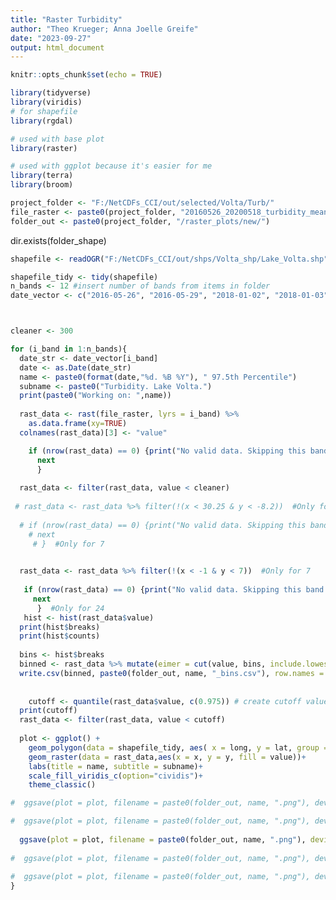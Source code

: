 ---
title: "Raster Turbidity"
author: "Theo Krueger; Anna Joelle Greife"
date: "2023-09-27"
output: html_document
---

```{r setup, include=FALSE}
knitr::opts_chunk$set(echo = TRUE)
```

```{r}
library(tidyverse)
library(viridis)
# for shapefile
library(rgdal)

# used with base plot
library(raster)

# used with ggplot because it's easier for me
library(terra)
library(broom)
```

```{r paths}
project_folder <- "F:/NetCDFs_CCI/out/selected/Volta/Turb/"
file_raster <- paste0(project_folder, "20160526_20200518_turbidity_mean.tif")
folder_out <- paste0(project_folder, "/raster_plots/new/")
```
dir.exists(folder_shape)

```{r load shapefile}
shapefile <- readOGR("F:/NetCDFs_CCI/out/shps/Volta_shp/Lake_Volta.shp")
```

```{r ggplot with terra, fig.show='hide'}

shapefile_tidy <- tidy(shapefile)
n_bands <- 12 #insert number of bands from items in folder
date_vector <- c("2016-05-26", "2016-05-29", "2018-01-02", "2018-01-03", "2018-01-07", "2018-05-14", "2018-05-17", "2018-05-18", "2018-05-19", "2020-05-13", "2020-05-16", "2020-05-18")



cleaner <- 300

for (i_band in 1:n_bands){  
  date_str <- date_vector[i_band]
  date <- as.Date(date_str)
  name <- paste0(format(date,"%d. %B %Y"), " 97.5th Percentile")
  subname <- paste0("Turbidity. Lake Volta.")
  print(paste0("Working on: ",name))
  
  rast_data <- rast(file_raster, lyrs = i_band) %>%
    as.data.frame(xy=TRUE)
  colnames(rast_data)[3] <- "value"

    if (nrow(rast_data) == 0) {print("No valid data. Skipping this band.") 
      next
      }
  
  rast_data <- filter(rast_data, value < cleaner)
  
 # rast_data <- rast_data %>% filter(!(x < 30.25 & y < -8.2))  #Only for 7
  
  # if (nrow(rast_data) == 0) {print("No valid data. Skipping this band.") 
    # next
     # }  #Only for 7

    
  rast_data <- rast_data %>% filter(!(x < -1 & y < 7))  #Only for 7
  
   if (nrow(rast_data) == 0) {print("No valid data. Skipping this band.") 
     next
      }  #Only for 24
   hist <- hist(rast_data$value)
  print(hist$breaks)
  print(hist$counts)
   
  bins <- hist$breaks
  binned <- rast_data %>% mutate(eimer = cut(value, bins, include.lowest=TRUE)) %>% group_by(eimer) %>% summarise(x,y,value,eimer,eimercounts = n())
  write.csv(binned, paste0(folder_out, name, "_bins.csv"), row.names = FALSE)
  
  
    cutoff <- quantile(rast_data$value, c(0.975)) # create cutoff value
  print(cutoff)
  rast_data <- filter(rast_data, value < cutoff)  
  
  plot <- ggplot() +
    geom_polygon(data = shapefile_tidy, aes( x = long, y = lat, group = group), fill="white", color="darkgrey") +
    geom_raster(data = rast_data,aes(x = x, y = y, fill = value))+
    labs(title = name, subtitle = subname)+
    scale_fill_viridis_c(option="cividis")+
    theme_classic() 

#  ggsave(plot = plot, filename = paste0(folder_out, name, ".png"), device = "png", width = 9.25, height = 8.25, dpi = 300) # everyone except big bois

#  ggsave(plot = plot, filename = paste0(folder_out, name, ".png"), device = "png", width = 9.375, height = 6.25, dpi = 300) #Ky_Lake_100000013  
  
  ggsave(plot = plot, filename = paste0(folder_out, name, ".png"), device = "png", width = 9.375, height = 12.25, dpi = 300) #Vo_Lake_24  
  
#  ggsave(plot = plot, filename = paste0(folder_out, name, ".png"), device = "png", width = 12.375, height = 8.25, dpi = 300) #Ka_Lake_35
  
#  ggsave(plot = plot, filename = paste0(folder_out, name, ".png"), device = "png", width = 9.375, height = 18.25, dpi = 300)  #Ta_7 and Tu_22
}
```